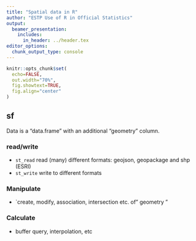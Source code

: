 ```yaml
---
title: "Spatial data in R"
author: "ESTP Use of R in Official Statistics"
output:
  beamer_presentation:
    includes:
      in_header: ../header.tex
editor_options: 
  chunk_output_type: console
---
```

  
```r
knitr::opts_chunk$set(
  echo=FALSE,
  out.width="70%",
  fig.showtext=TRUE,
  fig.align="center"
)
```



## sf

Data is a "data.frame" with an additional "geometry" column.

### read/write

- `st_read` read (many) different formats: geojson, geopackage and shp (ESRI)
- `st_write` write to different formats

### Manipulate

- `create, modify, association, intersection etc. of" geometry "

### Calculate

- buffer query, interpolation, etc